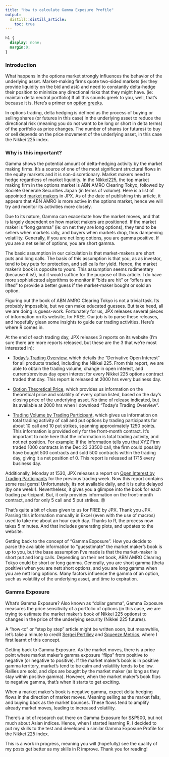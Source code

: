 ```yaml
---
title: "How to calculate Gamma Exposure Profile"
output:
  distill::distill_article:
    toc: true
---
```


```css

h1 {
  display: none;
  margin:0;
}
```

### Introduction

What happens in the options market strongly influences the behavior of the underlying asset. Market-making firms quote two-sided markets (ie: they provide liquidity on the bid and ask) and need to constantly delta-hedge their position to minimize any directional risks that they might have. (ie: maintain delta neutral portfolio) If all this sounds greek to you, well, that's because it is. Here's a primer on [option greeks](https://www.investopedia.com/trading/getting-to-know-the-greeks/#:~:text=Option%20Greeks%20are%20financial%20metrics,price%20of%20the%20underlying%20asset.).

In options trading, delta hedging is defined as the process of buying or selling shares (or futures in this case) in the underlying asset to reduce the directional risk (meaning you do not want to be long or short in delta terms) of the portfolio as price changes. The number of shares (or futures) to buy or sell depends on the price movement of the underlying asset, in this case the Nikkei 225 index.

### Why is this important?

Gamma shows the potential amount of delta-hedging activity by the market making firms. It's a source of one of the most significant structural flows in the equity markets and it is non-discretionary. Market makers need to hedge regardless of market liquidity. In the Nikkei225, the top market making firm in the options market is ABN AMRO Clearing Tokyo, followed by Societe Generale Securities Japan (in terms of volume). Here is a list of appointed [market makers](https://www.jpx.co.jp/english/derivatives/rules/market-maker/tvdivq0000003l9t-att/b5b4pj0000015gia.pdf) in JPX. As of the date of publishing this article, it appears that ABN AMRO is more active in the options market, hence we will try and monitor its activities more closely.

Due to its nature, Gamma can exacerbate how the market moves, and that is largely dependent on how market makers are positioned. If the market maker is "long gamma" (ie: on net they are long options), they tend to be sellers when markets rally, and buyers when markets drop, thus dampening volatility. Generally, if you are net long options, you are gamma positive. If you are a net seller of options, you are short gamma.

The basic assumption in our calculation is that market-makers are short puts and long calls. The basis of this assumption is that you, as as investor, tend to buy puts for protection, and sell calls for yield. Hence, the market maker's book is opposite to yours. This assumption seems rudimentary (because it is!), but it would suffice for the purpose of this article. I do have more sophisticated algorithms to monitor if "bids are hit" or "offers are lifted" to provide a better guess if the market-maker bought or sold an option.

Figuring out the book of ABN AMRO Clearing Tokyo is not a trivial task. Its probably impossible, but we can make educated guesses. But take heed, all we are doing is guess-work. Fortunately for us, JPX releases several pieces of information on its website, for FREE. Our job is to parse these releases, and hopefully glean some insights to guide our trading activities. Here's where R comes in.

At the end of each trading day, JPX releases 3 reports on its website (I'm sure there are more reports released, but these are the 3 that we're most interested in):

-   [Today's Trading Overview](https://www.jpx.co.jp/english/markets/derivatives/trading-volume/index.html), which details the "Derivative Open Interest" for all products traded, including the Nikkei 225. From this report, we are able to obtain the trading volume, change in open interest, and current/previous day open interest for every Nikkei 225 options contract traded that day. This report is released at 2000 hrs every business day.

-   [Option Theoretical Price](https://www.jpx.co.jp/english/markets/derivatives/option-price/index.html), which provides us information on the theoretical price and volatility of every option listed, based on the day's closing price of the underlying asset. No time of release indicated, but its available at 2000 hrs when I download "Today's Trading Overview".

-   [Trading Volume by Trading Participant](https://www.jpx.co.jp/english/markets/derivatives/participant-volume/index.html), which gives us information on total trading activity of call and put options by trading participants for about 10 call and 10 put strikes, spanning approximately 1250 points. This information is provided only for the front-month contract. It's important to note here that the information is total trading activity, and not net position. For example: If the information tells you that XYZ Firm traded 1000 contracts in the Dec 23 33500 call, the firm could possibly have bought 500 contracts and sold 500 contracts within the trading day, giving it a net position of 0. This report is released at 1715 every business day.

Additionally, Monday at 1530, JPX releases a report on [Open Interest by Trading Participants](https://www.jpx.co.jp/english/markets/derivatives/open-interest/index.html) for the previous trading week. Now this report contains some real gems! Unfortunately, its not available daily, and it is quite delayed (by one week!). Nevertheless, it gives you a glimpse into the book for each trading participant. But, it only provides information on the front-month contract, and for only 5 call and 5 put strikes. 😡

That's quite a bit of clues given to us for FREE by JPX. Thank you JPX. Parsing this information manually in Excel (even with the use of macros) used to take me about an hour each day. Thanks to R, the process now takes 5 minutes. And that includes generating plots, and updates to the website.

Getting back to the concept of "Gamma Exposure". How you decide to parse the available information to "guesstimate" the market maker's book is up to you, but the base assumption I've made is that the market-maker is short put and long calls. Depending on their net book, ABN AMRO Clearing Tokyo could be short or long gamma. Generally, you are short gamma (theta positive) when you are nett short options, and you are long gamma when you are nett long options. Many factors influence the gamma of an option, such as volatility of the underlying asset, and time to expiration.

### Gamma Exposure

What's Gamma Exposure? Also known as "dollar gamma", Gamma Exposure measures the price sensitivity of a portfolio of options (in this case, we are trying to estimate the market maker's book of Nikkei 225 options) to changes in the price of the underlying security (Nikkei 225 futures).

A "how-to" or "step by step" article might be written soon, but meanwhile, let's take a minute to credit [Sergei Perfiliev](https://perfiliev.co.uk/market-commentary/how-to-calculate-gamma-exposure-and-zero-gamma-level/) and [Squeeze Metrics](https://squeezemetrics.com/monitor/dix#gex), where I first learnt of this concept.

Getting back to Gamma Exposure. As the market moves, there is a price point where market maker's gamma exposure "flips" from positive to negative (or negative to positive). If the market maker's book is in positive gamma territory, market's tend to be calm and volatility tends to be low. Rallies are sold, and dips are bought by the market maker (as long as they stay within positive gamma). However, when the market maker's book flips to negative gamma, that's when it starts to get exciting.

When a market maker's book is negative gamma, expect delta hedging flows in the direction of market moves. Meaning selling as the market falls, and buying back as the market bounces. These flows tend to amplify already market moves, leading to increased volatility.

There's a lot of research out there on Gamma Exposure for S&P500, but not much about Asian indices. Hence, when I started learning R, I decided to put my skills to the test and developed a similar Gamma Exposure Profile for the Nikkei 225 index.

This is a work in progress, meaning you will (hopefully) see the quality of my posts get better as my skills in R improve. Thank you for reading!
